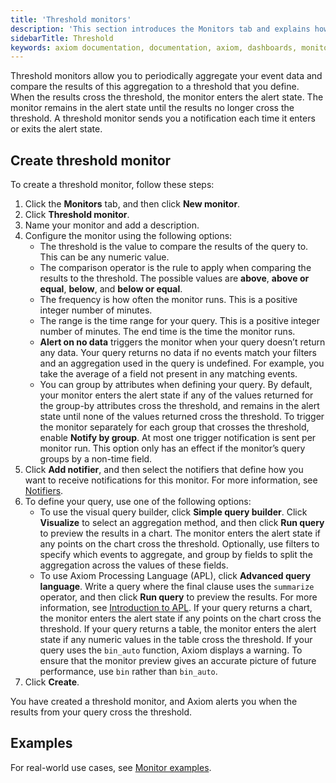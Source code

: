 ```yaml
---
title: 'Threshold monitors'
description: 'This section introduces the Monitors tab and explains how to create monitors.'
sidebarTitle: Threshold
keywords: axiom documentation, documentation, axiom, dashboards, monitors, notifiers, slack, email, pagerduty, webhook, opsgenie, discord, discord webhook
---
```


Threshold monitors allow you to periodically aggregate your event data and compare the results of this aggregation to a threshold that you define. When the results cross the threshold, the monitor enters the alert state. The monitor remains in the alert state until the results no longer cross the threshold. A threshold monitor sends you a notification each time it enters or exits the alert state.

## Create threshold monitor

To create a threshold monitor, follow these steps:

1. Click the **Monitors** tab, and then click **New monitor**.
1. Click **Threshold monitor**.
1. Name your monitor and add a description.
1. Configure the monitor using the following options:
    - The threshold is the value to compare the results of the query to. This can be any numeric value.
    - The comparison operator is the rule to apply when comparing the results to the threshold. The possible values are **above**, **above or equal**, **below**, and **below or equal**.
    - The frequency is how often the monitor runs. This is a positive integer number of minutes.
    - The range is the time range for your query. This is a positive integer number of minutes. The end time is the time the monitor runs.
    - **Alert on no data** triggers the monitor when your query doesn’t return any data. Your query returns no data if no events match your filters and an aggregation used in the query is undefined. For example, you take the average of a field not present in any matching events.
    - You can group by attributes when defining your query. By default, your monitor enters the alert state if any of the values returned for the group-by attributes cross the threshold, and remains in the alert state until none of the values returned cross the threshold. To trigger the monitor separately for each group that crosses the threshold, enable **Notify by group**. At most one trigger notification is sent per monitor run. This option only has an effect if the monitor’s query groups by a non-time field.
1. Click **Add notifier**, and then select the notifiers that define how you want to receive notifications for this monitor. For more information, see [Notifiers](#notifiers).
1. To define your query, use one of the following options:
    - To use the visual query builder, click **Simple query builder**. Click **Visualize** to select an aggregation method, and then click **Run query** to preview the results in a chart. The monitor enters the alert state if any points on the chart cross the threshold. Optionally, use filters to specify which events to aggregate, and group by fields to split the aggregation across the values of these fields.
    - To use Axiom Processing Language (APL), click **Advanced query language**. Write a query where the final clause uses the `summarize` operator, and then click **Run query** to preview the results. For more information, see [Introduction to APL](/apl/introduction). If your query returns a chart, the monitor enters the alert state if any points on the chart cross the threshold. If your query returns a table, the monitor enters the alert state if any numeric values in the table cross the threshold. If your query uses the `bin_auto` function, Axiom displays a warning. To ensure that the monitor preview gives an accurate picture of future performance, use `bin` rather than `bin_auto`.
1. Click **Create**.

You have created a threshold monitor, and Axiom alerts you when the results from your query cross the threshold.

## Examples

For real-world use cases, see [Monitor examples](/monitor-data/monitor-examples).